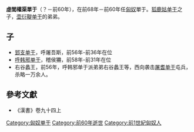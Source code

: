 {{noteTA
|1=zh:單于; zh-hans:单于; zh-hant:單于;
}}
'''虛閭權渠單于'''（？－前60年），在前68年－前60年任[[匈奴|匈奴]]單于。[[狐鹿姑单于|狐鹿姑单于]]之子，[[壶衍鞮单于|壶衍鞮单于]]的弟弟。

==子==
* [[郅支单于|郅支单于]]，呼屠吾斯，前56年-前36年在位
* [[呼韩邪单于|呼韩邪单于]]，稽侯狦，前58年-前31年在位
* 右谷蠡王，前56年，呼韩邪单于派弟弟右谷蠡王等，西向袭击[[屠耆单于|屠耆单于]]屯兵，杀略一万余人。
==參考文獻==
*《漢書》卷九十四上
{{start box}}
{{s-before|兄[[壺衍鞮單于|壺衍鞮單于]]}}
{{s-title|[[匈奴单于列表|匈奴單于]]|前68年－前60年}}
{{s-after|族弟[[握衍朐提單于|握衍朐提單于]]}}
{{end box}}
{{匈奴單于}}
[[Category:匈奴单于|Category:匈奴单于]]
[[Category:前60年逝世|Category:前60年逝世]]
[[Category:前1世紀匈奴人|Category:前1世紀匈奴人]]